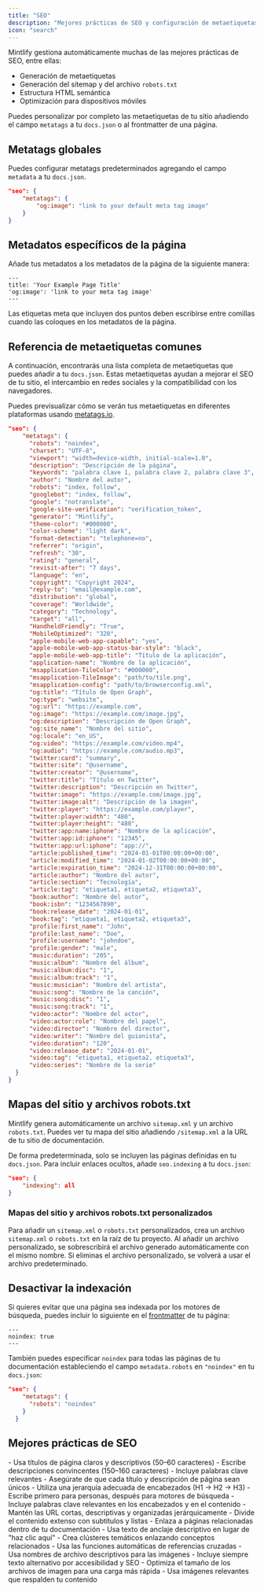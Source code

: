 ```yaml
---
title: "SEO"
description: "Mejores prácticas de SEO y configuración de metaetiquetas para mejorar la visibilidad en buscadores"
icon: "search"
---
```


Mintlify gestiona automáticamente muchas de las mejores prácticas de SEO, entre ellas:

- Generación de metaetiquetas
- Generación del sitemap y del archivo `robots.txt`
- Estructura HTML semántica
- Optimización para dispositivos móviles

Puedes personalizar por completo las metaetiquetas de tu sitio añadiendo el campo `metatags` a tu `docs.json` o al frontmatter de una página.

## Metatags globales

Puedes configurar metatags predeterminados agregando el campo `metadata` a tu `docs.json`.

```json
"seo": {
    "metatags": {
        "og:image": "link to your default meta tag image"
    }
}
```

## Metadatos específicos de la página

Añade tus metadatos a los metadatos de la página de la siguiente manera:

```mdx
---
title: 'Your Example Page Title'
'og:image': 'link to your meta tag image'
---
```

<Warning>
  Las etiquetas meta que incluyen dos puntos deben escribirse entre comillas cuando las coloques en los metadatos de la página.
</Warning>

## Referencia de metaetiquetas comunes

A continuación, encontrarás una lista completa de metaetiquetas que puedes añadir a tu `docs.json`. Estas metaetiquetas ayudan a mejorar el SEO de tu sitio, el intercambio en redes sociales y la compatibilidad con los navegadores.

Puedes previsualizar cómo se verán tus metaetiquetas en diferentes plataformas usando [metatags.io](https://metatags.io/).

```json expandable
"seo": {
    "metatags": {
      "robots": "noindex",
      "charset": "UTF-8",
      "viewport": "width=device-width, initial-scale=1.0",
      "description": "Descripción de la página",
      "keywords": "palabra clave 1, palabra clave 2, palabra clave 3",
      "author": "Nombre del autor",
      "robots": "index, follow",
      "googlebot": "index, follow",
      "google": "notranslate",
      "google-site-verification": "verification_token",
      "generator": "Mintlify",
      "theme-color": "#000000",
      "color-scheme": "light dark",
      "format-detection": "telephone=no",
      "referrer": "origin",
      "refresh": "30",
      "rating": "general",
      "revisit-after": "7 days",
      "language": "en",
      "copyright": "Copyright 2024",
      "reply-to": "email@example.com",
      "distribution": "global",
      "coverage": "Worldwide",
      "category": "Technology",
      "target": "all",
      "HandheldFriendly": "True",
      "MobileOptimized": "320",
      "apple-mobile-web-app-capable": "yes",
      "apple-mobile-web-app-status-bar-style": "black",
      "apple-mobile-web-app-title": "Título de la aplicación",
      "application-name": "Nombre de la aplicación",
      "msapplication-TileColor": "#000000",
      "msapplication-TileImage": "path/to/tile.png",
      "msapplication-config": "path/to/browserconfig.xml",
      "og:title": "Título de Open Graph",
      "og:type": "website",
      "og:url": "https://example.com",
      "og:image": "https://example.com/image.jpg",
      "og:description": "Descripción de Open Graph",
      "og:site_name": "Nombre del sitio",
      "og:locale": "en_US",
      "og:video": "https://example.com/video.mp4",
      "og:audio": "https://example.com/audio.mp3",
      "twitter:card": "summary",
      "twitter:site": "@username",
      "twitter:creator": "@username",
      "twitter:title": "Título en Twitter",
      "twitter:description": "Descripción en Twitter",
      "twitter:image": "https://example.com/image.jpg",
      "twitter:image:alt": "Descripción de la imagen",
      "twitter:player": "https://example.com/player",
      "twitter:player:width": "480",
      "twitter:player:height": "480",
      "twitter:app:name:iphone": "Nombre de la aplicación",
      "twitter:app:id:iphone": "12345",
      "twitter:app:url:iphone": "app://",
      "article:published_time": "2024-01-01T00:00:00+00:00",
      "article:modified_time": "2024-01-02T00:00:00+00:00",
      "article:expiration_time": "2024-12-31T00:00:00+00:00",
      "article:author": "Nombre del autor",
      "article:section": "Tecnología",
      "article:tag": "etiqueta1, etiqueta2, etiqueta3",
      "book:author": "Nombre del autor",
      "book:isbn": "1234567890",
      "book:release_date": "2024-01-01",
      "book:tag": "etiqueta1, etiqueta2, etiqueta3",
      "profile:first_name": "John",
      "profile:last_name": "Doe",
      "profile:username": "johndoe",
      "profile:gender": "male",
      "music:duration": "205",
      "music:album": "Nombre del álbum",
      "music:album:disc": "1",
      "music:album:track": "1",
      "music:musician": "Nombre del artista",
      "music:song": "Nombre de la canción",
      "music:song:disc": "1",
      "music:song:track": "1",
      "video:actor": "Nombre del actor",
      "video:actor:role": "Nombre del papel",
      "video:director": "Nombre del director",
      "video:writer": "Nombre del guionista",
      "video:duration": "120",
      "video:release_date": "2024-01-01",
      "video:tag": "etiqueta1, etiqueta2, etiqueta3",
      "video:series": "Nombre de la serie"
  }
}
```

## Mapas del sitio y archivos robots.txt

Mintlify genera automáticamente un archivo `sitemap.xml` y un archivo `robots.txt`. Puedes ver tu mapa del sitio añadiendo `/sitemap.xml` a la URL de tu sitio de documentación.

De forma predeterminada, solo se incluyen las páginas definidas en tu `docs.json`. Para incluir enlaces ocultos, añade `seo.indexing` a tu `docs.json`:

```json
"seo": {
    "indexing": all
}
```

### Mapas del sitio y archivos robots.txt personalizados

Para añadir un `sitemap.xml` o `robots.txt` personalizados, crea un archivo `sitemap.xml` o `robots.txt` en la raíz de tu proyecto. Al añadir un archivo personalizado, se sobrescribirá el archivo generado automáticamente con el mismo nombre. Si eliminas el archivo personalizado, se volverá a usar el archivo predeterminado.

## Desactivar la indexación

Si quieres evitar que una página sea indexada por los motores de búsqueda, puedes incluir lo siguiente en el [frontmatter](es/pages) de tu página:

```
---
noindex: true
---
```

También puedes especificar `noindex` para todas las páginas de tu documentación estableciendo el campo `metadata.robots` en `"noindex"` en tu `docs.json`:

```json
"seo": {
    "metatags": {
      "robots": "noindex"
    }
  }
```

## Mejores prácticas de SEO

<AccordionGroup>
  <Accordion title="Escribe títulos y descripciones descriptivos">
    - Usa títulos de página claros y descriptivos (50–60 caracteres)
    - Escribe descripciones convincentes (150–160 caracteres)
    - Incluye palabras clave relevantes
    - Asegúrate de que cada título y descripción de página sean únicos
  </Accordion>

  <Accordion title="Optimiza la estructura de tu contenido">
    - Utiliza una jerarquía adecuada de encabezados (H1 → H2 → H3)
    - Escribe primero para personas, después para motores de búsqueda
    - Incluye palabras clave relevantes en los encabezados y en el contenido
    - Mantén las URL cortas, descriptivas y organizadas jerárquicamente
    - Divide el contenido extenso con subtítulos y listas
  </Accordion>

  <Accordion title="Estrategia de enlace interno">
    - Enlaza a páginas relacionadas dentro de tu documentación
    - Usa texto de anclaje descriptivo en lugar de "haz clic aquí"
    - Crea clústeres temáticos enlazando conceptos relacionados
    - Usa las funciones automáticas de referencias cruzadas
  </Accordion>

  <Accordion title="SEO para imágenes">
    - Usa nombres de archivo descriptivos para las imágenes
    - Incluye siempre texto alternativo por accesibilidad y SEO
    - Optimiza el tamaño de los archivos de imagen para una carga más rápida
    - Usa imágenes relevantes que respalden tu contenido
  </Accordion>
</AccordionGroup>
